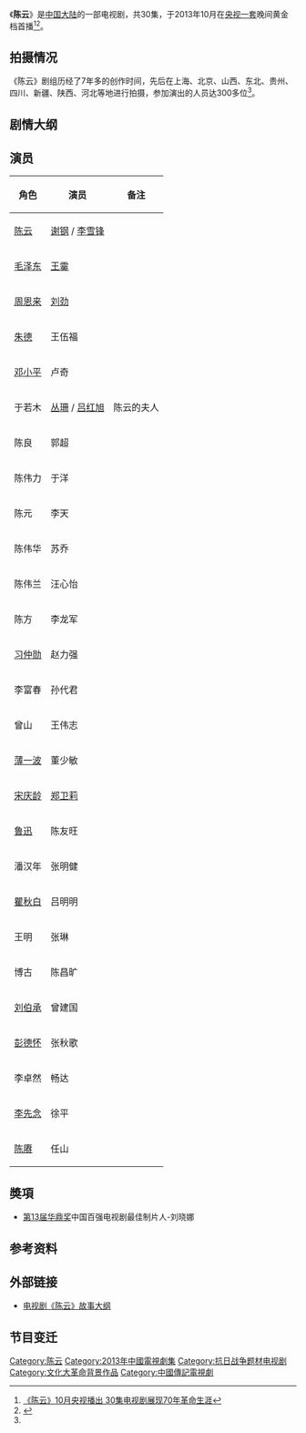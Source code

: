 {{电视节目信息框
| 名称       = 陈云
| 原名       = 
| 图片       = 
| 图说       = 
| 类型       = 历史剧、传记剧
| 原创       = 
| 发展       = 
| 编剧       = [[张光荣|张光荣]]
| 导演       = [[金韬|金韬]]
| 主持       = 
| 演出       = 谢刚、丛珊、王霙、李龙君
| 配音       = 
| 旁白       =  
| 字幕       =  
| 主题曲     = 
| 片头曲     = 
| 片尾曲     = 
| 作曲       = 
| 国家       = {{PRC}}
| 地区       = 
| 语言       = [[中文|中文]]
| 季数       = 
| 系列数     = 
| 辑数       = 
| 集数       = 30集
| 每集列表   = 
| 执行制片   = 
| 制片人     = 
| 监制       = 
| 副制片人   = 
| 共同制片人 = 
| 编审       = 
| 剪辑       = 
| 年份       =
| 外景       = 
| 机位       = 
| 每集长     = 
| 频道       = {{CHN}} [[央视一套|央视一套]]
| 视频制式1  = 
| 音频制式1  = 
| 首播国家   = 
| 首播地区   = 
| 制作公司   = [[中国电视剧制作中心|中国电视剧制作中心]]
| 影视公司   = 
| 开始       = {{start_date|2013|10|20}}
| 结束       = {{end_date|2013|11|5}}
| 晚于       = 
| 早于       = 
| 相关剧集   = 
| 中国大陆名称 = 
| 台湾名称   = 
| 港澳名称   = 
| 马新名称   = 
| 官方网站   = 
| imdb_id    = 
| tv_com_id  = 
}}

《'''陈云'''》是[[中国大陆|中国大陆]]的一部电视剧，共30集，于2013年10月在[[中央电视台综合频道|央视一套]]晚间黄金档首播<ref name="#1">[http://dangshi.people.com.cn/n/2013/0925/c85037-23032316.html 《陈云》10月央视播出 30集电视剧展现70年革命生涯]</ref><ref>{{Cite web |url=http://dianshiju.cntv.cn/special/chenyun/ |title=电视剧《陈云》_电视剧_中国网络电视台 |access-date=2013-11-27 |archive-url=https://web.archive.org/web/20131115064305/http://dianshiju.cntv.cn/special/chenyun/ |archive-date=2013-11-15 |dead-url=yes }}</ref>。

== 拍摄情况 ==
《陈云》剧组历经了7年多的创作时间，先后在上海、北京、山西、东北、贵州、四川、新疆、陕西、河北等地进行拍摄，参加演出的人员达300多位<ref name="#1"/>。

== 剧情大纲 ==


== 演员 ==
{| class="wikitable"
|-
! 角色 !! 演员 !! 备注
|-
| [[陈云|陈云]] || [[谢钢|谢钢]] / [[李雪锋|李雪锋]] || 
|-
| [[毛泽东|毛泽东]] || [[王霙|王霙]] || 
|-
| [[周恩来|周恩来]] || [[刘劲|刘劲]] || 
|-
| [[朱德|朱德]] || 王伍福 || 
|-
| [[邓小平|邓小平]] || 卢奇 || 
|-
| 于若木 || [[丛珊|丛珊]] / [[吕红旭|吕红旭]] || 陈云的夫人
|-
| 陈良 || 郭超 || 
|-
| 陈伟力 || 于洋 || 
|-
| 陈元 || 李天 || 
|-
| 陈伟华 || 苏乔 || 
|-
| 陈伟兰 || 汪心怡 || 
|-
| 陈方 || 李龙军 || 
|-
| [[习仲勋|习仲勋]] || 赵力强 || 
|-
| 李富春 || 孙代君 || 
|-
| 曾山 || 王伟志 || 
|-
| [[薄一波|薄一波]] || 董少敏 || 
|-
| [[宋庆龄|宋庆龄]] || [[郑卫莉|郑卫莉]] || 
|-
| [[鲁迅|鲁迅]] || 陈友旺 || 
|-
| 潘汉年 || 张明健 || 
|-
| [[瞿秋白|瞿秋白]] || 吕明明 || 
|-
| 王明 || 张琳 || 
|-
| 博古 || 陈昌旷 || 
|-
| [[刘伯承|刘伯承]] || 曾建国 || 
|-
| [[彭德怀|彭德怀]] || 张秋歌 || 
|-
| 李卓然 || 畅达 || 
|-
| [[李先念|李先念]] || 徐平 ||
|-
| [[陈赓|陈赓]] || 任山||
|}

==奬項==
*[[第13届华鼎奖|第13届华鼎奖]]中国百强电视剧最佳制片人-刘晓娜

== 参考资料 ==
<references/>

== 外部链接 ==
* [https://web.archive.org/web/20131203000516/http://dianshiju.cntv.cn/2013/09/26/ARTI1380181649496231.shtml 电视剧《陈云》故事大纲]

== 节目变迁 ==
{{電視節目的變遷
|電視台=  {{CHN}} [[央视一套|央视一套]]
|播放檔次= [[黃金劇場|黃金劇場]] 周日至周五20:00－22:00二集连播
|節目名稱=陈云<br>(2013.10.20－2013.11.5)
|上一節目=[[习仲勋_(纪录片)|习仲勋]]<br>(2013.10.14－2013.10.16)
|下一節目=[[咱们结婚吧|咱们结婚吧]]<br>(2013.11.6－2013.12.10)
}}
{{央视一套电视剧}}
[[Category:陈云|Category:陈云]]
[[Category:2013年中國電視劇集|Category:2013年中國電視劇集]]
[[Category:抗日战争题材电视剧|Category:抗日战争题材电视剧]]
[[Category:文化大革命背景作品|Category:文化大革命背景作品]]
[[Category:中國傳記電視劇|Category:中國傳記電視劇]]